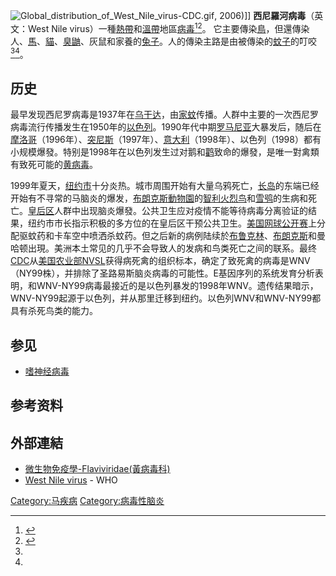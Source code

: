 {{medical}}
{{about|病毒|疾病|西尼羅河熱}}
{{Virusbox
| image = NIAID-west-Nile.jpg| parent = Flavivirus
| species = West Nile virus
}}
[[File:Global_distribution_of_West_Nile_virus-CDC.gif|thumb]], 2006)]]
'''西尼羅河病毒'''（英文：West Nile virus）一種[[熱帶|熱帶]]和[[溫帶|溫帶]]地區[[病毒|病毒]]<ref name=":0">{{Cite web|title=West Nile virus|url=https://www.cdc.gov/westnile/index.html|accessdate=2021-04-01|date=2020-06-03|work=|publisher=[[美国疾控中心|美国疾控中心]]|language=en-us|archive-date=2013-06-01|archive-url=https://web.archive.org/web/20130601122415/http://www.cdc.gov/ncidod/dvbid/westnile/wnv_factSheet.htm|dead-url=no}}</ref><ref name=":1">{{Cite web|title=West Nile Virus|url=https://medlineplus.gov/westnilevirus.html|accessdate=2021-04-01|work=|publisher=[[美国国家卫生院|美国国家卫生院]]|language=en|archive-date=2021-05-09|archive-url=https://web.archive.org/web/20210509171530/https://medlineplus.gov/westnilevirus.html|dead-url=no}}</ref>。 它主要傳染[[鳥|鳥]]，但還傳染人、[[馬|馬]]、[[貓|貓]]、[[臭鼬|臭鼬]]、灰鼠和家養的[[兔子|兔子]]。人的傳染主路是由被傳染的[[蚊子|蚊子]]的叮咬<ref name=":0" /><ref name=":1" />。

==历史==
最早发现西尼罗病毒是1937年在[[乌干达|乌干达]]，由[[家蚊|家蚊]]传播。人群中主要的一次西尼罗病毒流行传播发生在1950年的[[以色列|以色列]]。1990年代中期[[罗马尼亚|罗马尼亚]]大暴发后，随后在[[摩洛哥|摩洛哥]]（1996年）、[[突尼斯|突尼斯]]（1997年）、[[意大利|意大利]]（1998年）、以色列（1998）都有小规模爆發。特别是1998年在以色列发生过对鹅和[[鹳|鹳]]致命的爆發，是唯一對禽類有致死可能的[[黃病毒科|黄病毒]]。

1999年夏天，[[纽约市|纽约市]]十分炎热。城市周围开始有大量乌鸦死亡，[[长岛|长岛]]的东端已经开始有不寻常的马脑炎的爆发，[[布朗克斯動物園|布朗克斯動物園]]的[[智利火烈鸟|智利火烈鸟]]和[[雪鸮|雪鸮]]的生病和死亡。[[皇后区|皇后区]]人群中出现脑炎爆發。公共卫生应对疫情不能等待病毒分离验证的结果，纽约市市长指示积极的多方位的在皇后区干预公共卫生。[[美国网球公开赛|美国网球公开赛]]上分配驱蚊药和卡车空中喷洒杀蚊药。但之后新的病例陆续於[[布鲁克林|布鲁克林]]、[[布朗克斯|布朗克斯]]和曼哈顿出現。美洲本土常见的{{tsl|en|Saint Louis encephalitis|聖路易斯腦炎}}几乎不会导致人的发病和鸟类死亡之间的联系。最终[[美國疾病管制與預防中心|CDC]]从[[美国农业部|美国农业部]]NVSL获得病死禽的组织标本，确定了致死禽的病毒是WNV（NY99株），并排除了圣路易斯脑炎病毒的可能性。E基因序列的系统发育分析表明，和WNV-NY99病毒最接近的是以色列暴发的1998年WNV。遗传结果暗示，WNV-NY99起源于以色列，并从那里迁移到纽约。以色列WNV和WNV-NY99都具有杀死鸟类的能力。

== 参见 ==

* [[嗜神经病毒|嗜神经病毒]]

==参考资料==
{{reflist}}
==外部連結==
*[http://smallcollation.blogspot.com/2013/02/flaviviridae.html 微生物免疫學-Flaviviridae(黃病毒科)] {{Wayback|url=http://smallcollation.blogspot.com/2013/02/flaviviridae.html |date=20200814135155 }}
*[http://www.who.int/mediacentre/factsheets/fs354/en/ West Nile virus]{{Wayback|url=http://www.who.int/mediacentre/factsheets/fs354/en/ |date=20171018044431 }} - WHO
{{Zoonotic viral diseases}}
{{Taxonbar|from=Q158856}}

[[Category:马疾病|Category:马疾病]]
[[Category:病毒性脑炎|Category:病毒性脑炎]]